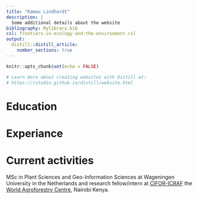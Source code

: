```yaml
---
title: "Kamau Lindhardt"
description: |
  Some additional details about the website
bibliography: Mylibrary.bib
csl: frontiers-in-ecology-and-the-environment.csl
output: 
  distill::distill_article:
    number_sections: true
---
```


```r
knitr::opts_chunk$set(echo = FALSE)

# Learn more about creating websites with Distill at:
# https://rstudio.github.io/distill/website.html

```


# Education

# Experiance

# Current activities

MSc in Plant Sciences and Geo-Information Sciences at Wageningen University in the Netherlands and research fellow/intern at [CIFOR-ICRAF](https://www.cifor-icraf.org/) the [World Agroforestry Centre](https://new.worldagroforestry.org/about-us), Nairobi Kenya.